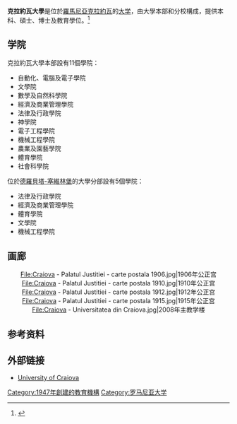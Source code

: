 {{Infobox University
| name            = 克拉约瓦大学<br>University of Craiova
| native_name     = Universitatea din Craiova
| latin_name      = Universitas Craiovensis
| image           = 
| caption         = 
| motto           = ''Vita sine litteris mors est''
| mottoeng        = Life without literature is death
| established     = {{start date and age|1947}}<ref>Based on Act 138/25 April 1947 in the Official Bulletin of the Kingdom of Romania.</ref><br/> 1965改制为大学<ref>Based on Act No.894/27 August 1965 by the Council of Ministers of the Socialist Republic of Romania.</ref><ref name=cronologia>{{Cite web |url=http://cis01.central.ucv.ro/universitateadincraiova/cronologiauniversitatiidincraiova.php |title=Cronologia Dezvoltarii Universitatii din Craiova |access-date=2016-11-23 |archive-date=2017-12-06 |archive-url=https://web.archive.org/web/20171206213530/http://cis01.central.ucv.ro/universitateadincraiova/cronologiauniversitatiidincraiova.php |dead-url=no }}</ref>
| type            = 公立大学
| budget          = 15.98 百万欧元 {{small|(2013)}}<ref name=steconomiceuoradea>{{Cite web |url=http://steconomiceuoradea.ro/anale/volume/2014/n1/081.pdf |title=Romanian Academic Education Funding Trends - Case of the University of Craiova |access-date=2016-11-23 |archive-date=2018-09-30 |archive-url=https://web.archive.org/web/20180930035412/http://steconomiceuoradea.ro/anale/volume/2014/n1/081.pdf |dead-url=no }}</ref>
| endowment       = 
| academic_staff  = 2,000<ref name=memim1>{{Cite web |url=http://memim.com/university-of-craiova.html |title=University of Craiova |access-date=2016-11-23 |archive-date=2019-06-30 |archive-url=https://web.archive.org/web/20190630122021/https://memim.com/university-of-craiova.html |dead-url=no }}</ref>
| staff           = 
| faculty         = 
| president       = 
| provost         = 
| principal       = 
| rector          = Dan Claudiu Dănișor
| chancellor      = 
| vice_chancellor = 
| dean            = 
| head_label      = 
| head            = 
| students        = 25,031 {{small|(2002)}}<ref name=prez1>[http://www.robotics.ucv.ro/eaeeie/prez.pdf University of Craiova Statistics]{{Dead link|date=2018年8月 |bot=InternetArchiveBot |fix-attempted=yes }}</ref>
| undergrad       = 
| postgrad        = 
| doctoral        = 
| city            = [[克拉约瓦|克拉约瓦]]
| state           = 
| country         = {{ROM}}
| coor            = {{Coord|44|19|09|N|23|48|03|E|type:edu}}
| campus          = 市区
| nickname        = UCV 
| free_label      = 
| free            = 
| colours         = 黄色和白色 {{color box|#febe20}} {{color box|#ffffff}}
| mascot          = 
| affiliations    = [[欧洲大学协会|欧洲大学协会]]
| footnotes       = 
| address         = 13 Al. I. Cuza Str., 200585 Craiova 
| website         = {{url|http://www.ucv.ro/}}
| logo            = 
}}
'''克拉約瓦大學'''是位於[[羅馬尼亞|羅馬尼亞]][[克拉約瓦|克拉約瓦]]的[[大学|大学]]，由大學本部和分校構成，提供本科、碩士、博士及教育學位。<ref>{{Cite web |url=http://www.ucv.ro/en/ |title=存档副本 |accessdate=2014-06-09 |archive-date=2020-09-04 |archive-url=https://web.archive.org/web/20200904091719/https://www.ucv.ro/en/ |dead-url=no }}</ref>

==学院==
克拉約瓦大學本部設有11個學院：
*自動化、電腦及電子學院
*文學院
*數學及自然科學院
*經濟及商業管理學院
*法律及行政學院
*神學院
*電子工程學院
*機械工程學院
*農業及園藝學院
*體育學院
*社會科學院

位於[[德羅貝塔-塞維林堡|德羅貝塔-塞維林堡]]的大學分部設有5個學院：
*法律及行政學院
*經濟及商業管理學院
*體育學院
*文學院
*機械工程學院

==画廊==
<center>
<gallery>
File:Craiova - Palatul Justitiei - carte postala 1906.jpg|1906年公正宫
File:Craiova - Palatul Justitiei - carte postala 1910.jpg|1910年公正宫
File:Craiova - Palatul Justitiei - carte postala 1912.jpg|1912年公正宫
File:Craiova - Palatul Justitiei - carte postala 1915.jpg|1915年公正宫
File:Craiova - Universitatea din Craiova.jpg|2008年主教学楼
</gallery>
</center>

== 参考资料 ==
<!--- 参见https://zh.wikipedia.org/wiki/Wikipedia:%E8%84%9A%E6%B3%A8以获知如何使用<ref></ref>标签来插入参考资料，它们会自动显示在下方。 -->
{{Reflist}}

== 外部链接 ==
*[http://www.ucv.ro/en/ University of Craiova]{{Wayback|url=http://www.ucv.ro/en/ |date=20200904091719 }}

{{罗马尼亚大学}}
{{Authority control}}

[[Category:1947年創建的教育機構|Category:1947年創建的教育機構]]
[[Category:罗马尼亚大学|Category:罗马尼亚大学]]